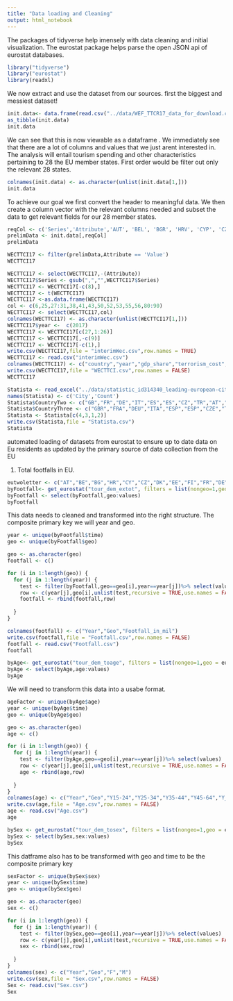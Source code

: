 ```yaml
---
title: "Data loading and Cleaning"
output: html_notebook
---
```


The packages of tidyverse help imensely with data cleaning and initial visualization.
The eurostat package helps parse the open JSON api of eurostat databases.
```r
library("tidyverse")
library("eurostat")
library(readxl)
```

We now extract and use the dataset from our sources.
first the biggest and messiest dataset!

```r
init.data<- data.frame(read.csv("../data/WEF_TTCR17_data_for_download.csv"))
as_tibble(init.data)
init.data
```

We can see that this is now viewable as a dataframe . We immediately see that there are a lot of columns and values that we just arent interested in. The analysis will entail tourism spending and other characteristics pertaining to 28 the EU member states.
First order would be filter out only the relevant 28 states.
```r
colnames(init.data) <- as.character(unlist(init.data[1,]))
init.data
```

To achieve our goal we first convert the header to meaningful data. 
We then create a column vector with the relevant columns needed and subset the data to get relevant fields for our 28 member states.

```r
reqCol <- c('Series','Attribute','AUT', 'BEL', 'BGR', 'HRV', 'CYP', 'CZE', 'DNK', 'EST', 'FIN', 'FRA', 'DEU', 'GRC', 'HUN', 'IRL', 'ITA', 'LVA', 'LTU', 'LUX', 'MLT', 'NLD', 'POL', 'PRT', 'ROU', 'SVK', 'SVN','TUR', 'ESP', 'SWE', 'GBR')
prelimData <- init.data[,reqCol]
prelimData
```

```r
WECTTCI17 <- filter(prelimData,Attribute == 'Value')
WECTTCI17
```

```r
WECTTCI17 <- select(WECTTCI17,-(Attribute))
WECTTCI17$Series <- gsub(",","",WECTTCI17$Series)
WECTTCI17 <- WECTTCI17[-c(8),]
WECTTCI17 <- t(WECTTCI17)
WECTTCI17 <-as.data.frame(WECTTCI17)
col <- c(6,25,27:31,38,41,43,50,52,53,55,56,80:90)
WECTTCI17 <- select(WECTTCI17,col)
colnames(WECTTCI17) <- as.character(unlist(WECTTCI17[1,]))
WECTTCI17$year <-  c(2017)
WECTTCI17 <- WECTTCI17[c(27,1:26)]
WECTTCI17 <- WECTTCI17[,-c(9)]
WECTTCI17 <- WECTTCI17[-c(1),]
write.csv(WECTTCI17,file = "interimWec.csv",row.names = TRUE)
WECTTCI17 <- read.csv("interimWec.csv")
colnames(WECTTCI17) <- c("country","year","gdp_share","terrorism_cost","homicides","physician","improved_sanitation","improved_water","hospital","pay","ict","electricity","tourism_spent","marketing_effectivenes","open_data","brand_rating","roads","railroad","port","ground_transport","railroad_density","hotel_rooms","tourism_infra","car_rental","atm","heritage_sites","species")
write.csv(WECTTCI17,file = "WECTTCI.csv",row.names = FALSE)
WECTTCI17
```

```r
Statista <- read_excel("../data/statistic_id314340_leading-european-city-tourism-destinations-in-2017-by-number-of-bednights.xlsx",sheet = "Data",skip=4)
names(Statista) <- c('City','Count')
Statista$CountryTwo <- c("GB","FR","DE","IT","ES","ES","CZ","TR","AT","DE","NL","SE","DE","IT","PT")
Statista$CountryThree <- c("GBR","FRA","DEU","ITA","ESP","ESP","CZE","TUR","AUT","DEU","NLD","SWE","DEU","ITA","PRT")
Statista <- Statista[c(4,3,1,2)]
write.csv(Statista,file = "Statista.csv")
Statista
```

automated loading of datasets from eurostat to ensure up to date data on Eu residents as updated by the primary source of data collection from the EU

1. Total footfalls in EU.
```r
eutwoletter <- c("AT","BE","BG","HR","CY","CZ","DK","EE","FI","FR","DE","GR","HU","IE","IT","LV","LT","LU","MT","NL","PL","PT","RO","SK","SI","ES","SE","GB")
byFootfall<- get_eurostat("tour_dem_extot", filters = list(nongeo=1,geo = eutwoletter,sinceTimePeriod=2012,purpose="TOTAL",precision=1,duration="N_GE1",unit="THS_EUR",partner="DOM"), time_format = "num")
byFootfall <- select(byFootfall,geo:values)
byFootfall
```
This data needs to cleaned and transformed into the right structure. The composite primary key we will year and geo.
```r
year <- unique(byFootfall$time)
geo <- unique(byFootfall$geo)

geo <- as.character(geo)
footfall <- c()

for (i in 1:length(geo)) {
  for (j in 1:length(year)) {
    test <- filter(byFootfall,geo==geo[i],year==year[j])%>% select(values)
    row <- c(year[j],geo[i],unlist(test,recursive = TRUE,use.names = FALSE))
    footfall <- rbind(footfall,row)
    
  }
}

colnames(footfall) <- c("Year","Geo","Footfall_in_mil")
write.csv(footfall,file = "Footfall.csv",row.names = FALSE)
footfall <- read.csv("Footfall.csv")
footfall
```

```r
byAge<- get_eurostat("tour_dem_toage", filters = list(nongeo=1,geo = eutwoletter,sinceTimePeriod=2012,purpose="TOTAL",precision=1,duration="N_GE1",unit="NR",partner="DOM",age=c("Y15-24","Y25-34","Y35-44","Y45-64","Y_GE65")), time_format = "num")
byAge <- select(byAge,age:values)
byAge
```
We will need to transform this data into a usabe format.

```r
ageFactor <- unique(byAge$age)
year <- unique(byAge$time)
geo <- unique(byAge$geo)

geo <- as.character(geo)
age <- c()

for (i in 1:length(geo)) {
  for (j in 1:length(year)) {
    test <- filter(byAge,geo==geo[i],year==year[j])%>% select(values)
    row <- c(year[j],geo[i],unlist(test,recursive = TRUE,use.names = FALSE))
    age <- rbind(age,row)
    
  }
}
colnames(age) <- c("Year","Geo","Y15-24","Y25-34","Y35-44","Y45-64","Y_GE65")
write.csv(age,file = "Age.csv",row.names = FALSE)
age <- read.csv("Age.csv")
age
```




```r
bySex <- get_eurostat("tour_dem_tosex", filters = list(nongeo=1,geo = eutwoletter,sinceTimePeriod=2012,precision=1,duration="N_GE1",unit="NR",partner="DOM",sex=c("M","F")), time_format = "num")
bySex <- select(bySex,sex:values)
bySex
```

This datframe also has to be transformed with geo and time to be the composite primary key
```r
sexFactor <- unique(bySex$sex)
year <- unique(bySex$time)
geo <- unique(bySex$geo)

geo <- as.character(geo)
sex <- c()

for (i in 1:length(geo)) {
  for (j in 1:length(year)) {
    test <- filter(bySex,geo==geo[i],year==year[j])%>% select(values)
    row <- c(year[j],geo[i],unlist(test,recursive = TRUE,use.names = FALSE))
    sex <- rbind(sex,row)
    
  }
}
colnames(sex) <- c("Year","Geo","F","M")
write.csv(sex,file = "Sex.csv",row.names = FALSE)
Sex <- read.csv("Sex.csv")
Sex
```


